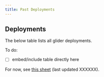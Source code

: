 ```yaml
---
title: Past Deployments
---
```


## Deployments

The below table lists all glider deployments. 

To do: 

- [ ] embed/include table directly here

For now, see [this sheet](https://docs.google.com/spreadsheets/d/1cuMfl72pcrMxzPEMjluCLirsLtIb8wKwBYsVkrQ-fkU/edit?usp=sharing) (last updated XXXXXX).

